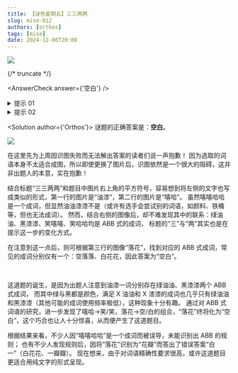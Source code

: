 ```yaml
---
title: 【谜色星期五】三三两两
slug: mise-012
authors: [orthos]
tags: [mise]
date: 2024-12-06T20:00
---
```


![](./mise-012.assets/mise-012.webp)

{/* truncate */}

<AnswerCheck answer={'空白'} />

<details>
    <summary>提示 01</summary>

    注意到图像右上角的平方符号，可以像标题一样，将左侧的词语用叠词的方式表示。
</details>

<details>
    <summary>提示 02</summary>

    左侧的三个图像分别是“油漆”、“嘻哈“、“落花”。
</details>

<Solution author={'Orthos'}>
谜题的正确答案是：**空白**。

![](./mise-012.assets/mise-012-sol.webp)

在这里先为上周因识图失败而无法解出答案的读者们说一声抱歉！
因为选取的词语本身不太适合成图，所以即使更换了图片后，识图依然是一个很大的阻碍，这并非出题人的本意，实在抱歉！

结合标题“三三两两”和题目中图片右上角的平方符号，容易想到将左侧的文字也写成类似的形式，第一行的图片是“油漆”，第二行的图片是“嘻哈”。
虽然嘻嘻哈哈是一个成词，但显然油油漆漆不是（或许有选手会尝试别的词语，如颜料、铁桶等，但也无法成词）。
然而，结合右侧的图像后，却不难发现其中的联系：绿油油、黑漆漆、笑嘻嘻、笑哈哈均是 ABB 式的成词，
标题的“三”与“两”其实也是在提示这一步的变化方式。

在注意到这一点后，则可根据第三行的图像“落花”，找到对应的 ABB 式成词，常见的成词分别仅有一个：空落落、白花花，因此答案为“空白”。

<br />

这道题的诞生，是因为出题人注意到油漆一词分别存在绿油油、黑漆漆两个 ABB 式成词，
而其中绿与黑都是颜色，满足 X 油油和 X 漆漆的成词也几乎只有绿油油和黑漆漆（其他可能的成词使用频率极低），这种现象十分有趣。
通过对 ABB 式词语的研究，进一步发现了嘻哈→笑/笑，落花→空/白的组合，“落花”终将化为“空白”，这个巧合也让人十分惊喜，从而便产生了这道题目。

根据结果来看，不少人因“嘻嘻哈哈”是一个成词而被误导，未能识别出 ABB 的规则；
也有不少人发现规则后，因将“落花”识别为“花瓣”而答出了错误答案“白一”（白花花、一瓣瓣）。
现在想来，由于对词语精确性要求很高，或许这道题目更适合用纯文字的形式呈现。
</Solution>
